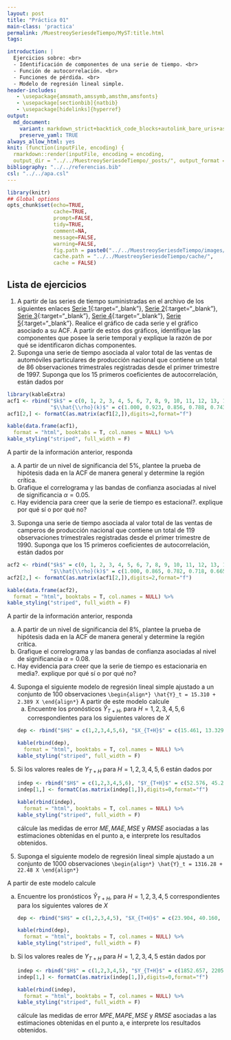 ```yaml
---
layout: post
title: "Práctica 01"
main-class: 'practica'
permalink: /MuestreoySeriesdeTiempo/MyST:title.html
tags:

introduction: |
  Ejercicios sobre: <br>
  - Identificación de componentes de una serie de tiempo. <br>
  - Función de autocorrelación. <br>
  - Funciones de pérdida. <br>
  - Modelo de regresión lineal simple.
header-includes:
   - \usepackage{amsmath,amssymb,amsthm,amsfonts}
   - \usepackage[sectionbib]{natbib}
   - \usepackage[hidelinks]{hyperref}
output:
  md_document:
    variant: markdown_strict+backtick_code_blocks+autolink_bare_uris+ascii_identifiers+tex_math_single_backslash
    preserve_yaml: TRUE
always_allow_html: yes   
knit: (function(inputFile, encoding) {
  rmarkdown::render(inputFile, encoding = encoding,
  output_dir = "../../MuestreoySeriesdeTiempo/_posts/", output_format = "all"  ) })
bibliography: "../../referencias.bib"
csl: "../../apa.csl"
---
```


```r
library(knitr)
## Global options
opts_chunk$set(echo=TRUE,
               cache=TRUE,
               prompt=FALSE,
               tidy=TRUE,
               comment=NA,
               message=FALSE,
               warning=FALSE,
               fig.path = paste0("../../MuestreoySeriesdeTiempo/images/", "Práctica01"),
               cache.path = "../../MuestreoySeriesdeTiempo/cache/",
               cache = FALSE)

```

## Lista de ejercicios

1. A partir de las series de tiempo suministradas en el archivo de los siguientes enlaces
[Serie 1](https://github.com/jiperezga/jiperezga.github.io/raw/master/Dataset/CO2.xlsx){:target="_blank"}, [Serie 2](https://github.com/jiperezga/jiperezga.github.io/raw/master/Dataset/GasEspaña.xlsx){:target="_blank"}, [Serie 3](https://github.com/jiperezga/jiperezga.github.io/raw/master/Dataset/CanadianUnemploymentRate.xlsx){:target="_blank"}, [Serie 4](https://github.com/jiperezga/jiperezga.github.io/raw/master/Dataset/USAccDeaths.xlsx){:target="_blank"}, [Serie 5](https://github.com/jiperezga/jiperezga.github.io/raw/master/Dataset/LakeHuron.xlsx){:target="_blank"}. Realice el gráfico de cada serie y el gráfico asociado a su ACF. A partir de estos dos gráficos, identifique las componentes que posee la serie temporal y explique la razón de por qué se identificaron dichas componentes.
2. Suponga una serie de tiempo asociada al valor total de las ventas de automóviles particulares de producción nacional que contiene un total de 86 observaciones trimestrales registradas desde el primer trimestre de 1997. Suponga que los 15 primeros coeficientes de autocorrelación, están dados por
```r
library(kableExtra)
acf1 <- rbind("$k$" = c(0, 1, 2, 3, 4, 5, 6, 7, 8, 9, 10, 11, 12, 13, 14, 15),
              "$\\hat{\\rho}(k)$" = c(1.000, 0.923, 0.856, 0.788, 0.743, 0.644, 0.564, 0.508, 0.473, 0.421, 0.389, 0.364, 0.360, 0.326, 0.307, 0.266))
acf1[2,] <- formatC(as.matrix(acf1[2,]),digits=2,format="f")

kable(data.frame(acf1),
  format = "html", booktabs = T, col.names = NULL) %>%
kable_styling("striped", full_width = F)
```
A partir de la información anterior, responda
<ol type="a">
  <li>A partir de un nivel de significancia del $5\%$, plantee la prueba de hipótesis dada en la ACF de manera general y determine la región crítica.</li>
  <li>Grafique el correlograma y las bandas de confianza asociadas al nivel de significancia $\alpha=0.05$.</li>
  <li>Hay evidencia para creer que la serie de tiempo es estacional?. explique por qué sí o por qué no?</li>
</ol>
3. Suponga una serie de tiempo asociada al valor total de las ventas de camperos de producción nacional que contiene un total de 119 observaciones trimestrales registradas desde el primer trimestre de 1990. Suponga que los 15 primeros coeficientes de autocorrelación, están dados por
```r
acf2 <- rbind("$k$" = c(0, 1, 2, 3, 4, 5, 6, 7, 8, 9, 10, 11, 12, 13, 14, 15),
              "$\\hat{\\rho}(k)$" = c(1.000, 0.865, 0.782, 0.718, 0.665, 0.520, 0.415, 0.329, 0.264, 0.156, 0.056, -0.017, -0.100, -0.205, -0.270, -0.340))
acf2[2,] <- formatC(as.matrix(acf1[2,]),digits=2,format="f")

kable(data.frame(acf2),
  format = "html", booktabs = T, col.names = NULL) %>%
kable_styling("striped", full_width = F)
```
A partir de la información anterior, responda
<ol type="a">
  <li>A partir de un nivel de significancia del $8\%$, plantee la prueba de hipótesis dada en la ACF de manera general y determine la región crítica.</li>
  <li>Grafique el correlograma y las bandas de confianza asociadas al nivel de significancia $\alpha=0.08$.</li>
  <li>Hay evidencia para creer que la serie de tiempo es estacionaria en media?. explique por qué sí o por qué no?</li>
</ol>
4. Suponga el siguiente modelo de regresión lineal simple ajustado a un conjunto de 100 observaciones
`\begin{align*}
\hat{Y}_t = 15.310 + 2.389 X
\end{align*}`
A partir de este modelo calcule
<ol type="a">
  <li>Encuentre los pronósticos $\hat{Y}_{T+H}$, para $H = 1,2,3,4,5,6$ correspondientes para los siguientes valores de $X$
```r
dep <- rbind("$H$" = c(1,2,3,4,5,6), "$X_{T+H}$" = c(15.461, 13.329, 13.042, 14.103,  9.744, 13.017), "$\\hat{Y}_{T+H}$" = c("", "", "", "", "", ""))

kable(rbind(dep),
  format = "html", booktabs = T, col.names = NULL) %>%
kable_styling("striped", full_width = F)
```
  </li>
  <li>Si los valores reales de $Y_{T+H}$ para $H=1,2,3,4,5,6$ están dados por 
```r
indep <- rbind("$H$" = c(1,2,3,4,5,6), "$Y_{T+H}$" = c(52.576, 45.206, 44.951, 49.992, 37.528, 46.082))
indep[1,] <- formatC(as.matrix(indep[1,]),digits=0,format="f")

kable(rbind(indep),
  format = "html", booktabs = T, col.names = NULL) %>%
kable_styling("striped", full_width = F)
```  
  cálcule las medidas de error $ME, MAE, MSE$  y $RMSE$ asociadas a las estimaciones obtenidas en el punto a, e interprete los resultados obtenidos.</li>
</ol>
5. Suponga el siguiente modelo de regresión lineal simple ajustado a un conjunto de 1000 observaciones
`\begin{align*}
\hat{Y}_t = 1316.28 + 22.48 X
\end{align*}`

A partir de este modelo calcule
<ol type="a">
  <li>Encuentre los pronósticos $\hat{Y}_{T+H}$, para $H = 1,2,3,4,5$ correspondientes para los siguientes valores de $X$
```r
dep <- rbind("$H$" = c(1,2,3,4,5), "$X_{T+H}$" = c(23.904, 40.160, 13.594, 24.215, 31.101), "$\\hat{Y}_{T+H}$" = c("", "", "", "", ""))

kable(rbind(dep),
  format = "html", booktabs = T, col.names = NULL) %>%
kable_styling("striped", full_width = F)
```
  </li>
  <li>Si los valores reales de $Y_{T+H}$ para $H=1,2,3,4,5$ están dados por 
```r
indep <- rbind("$H$" = c(1,2,3,4,5), "$Y_{T+H}$" = c(1852.657, 2205.323, 1623.818, 1858.007, 2005.945))
indep[1,] <- formatC(as.matrix(indep[1,]),digits=0,format="f")

kable(rbind(indep),
  format = "html", booktabs = T, col.names = NULL) %>%
kable_styling("striped", full_width = F)
```  
  cálcule las medidas de error $MPE, MAPE, MSE$  y $RMSE$ asociadas a las estimaciones obtenidas en el punto a, e interprete los resultados obtenidos.</li>
</ol>